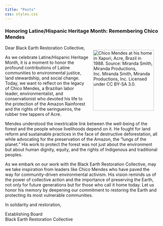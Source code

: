 ```yaml
---
title: "Posts"
css: styles.css
---
```


### Honoring Latine/Hispanic Heritage Month: Remembering Chico Mendes

Dear Black Earth Restoration Collective,![Chico Mendes at his home in Xapuri, Acre, Brazil in 1988. Source: Miranda Smith, Miranda Productions, Inc. Miranda Smith, Miranda Productions, Inc. Licensed under CC BY-SA 3.0.](images/ChicoMendes.jpg){style="float: right; margin: 15px 15px 15px 15px;" fig-alt="Photograph of Chico Mendes" fig-align="right" width="200"}

As we celebrate Latine/Hispanic Heritage Month, it is a moment to honor the profound contributions of Latine communities to environmental justice, land stewardship, and social change. Today, we want to reflect on the legacy of Chico Mendes, a Brazilian labor leader, environmentalist, and conservationist who devoted his life to the protection of the Amazon Rainforest and the rights of the seringueiros, the rubber tree tappers of Acre.

Mendes understood the inextricable link between the well-being of the forest and the people whose livelihoods depend on it. He fought for land reform and sustainable practices in the face of destructive deforestation, all while advocating for the preservation of the Amazon, the "lungs of the planet." His work to protect the forest was not just about the environment but about human dignity, equity, and the rights of Indigenous and traditional peoples.

As we embark on our work with the Black Earth Restoration Collective, may we take inspiration from leaders like Chico Mendes who have paved the way for community-driven environmental activism. His vision reminds us of the power of collective action and the importance of preserving the Earth, not only for future generations but for those who call it home today. Let us honor his memory by deepening our commitment to restoring the Earth and protecting its most vulnerable communities.

In solidarity and restoration,

Establishing Board\
Black Earth Restoration Collective
